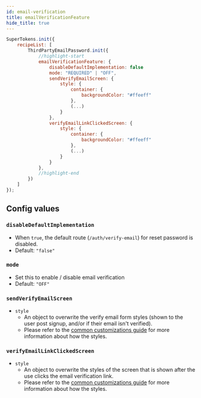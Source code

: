 ```yaml
---
id: email-verification
title: emailVerificationFeature
hide_title: true
---
```


```jsx
SuperTokens.init({
    recipeList: [
        ThirdPartyEmailPassword.init({
            //highlight-start
            emailVerificationFeature: {
                disableDefaultImplementation: false
                mode: "REQUIRED" | "OFF",
                sendVerifyEmailScreen: {
                    style: {
                        container: {
                            backgroundColor: "#ffeeff"
                        },
                        (...)
                    }
                },
                verifyEmailLinkClickedScreen: {
                    style: {
                        container: {
                            backgroundColor: "#ffeeff"
                        },
                        (...)
                    }
                }
            },
            //highlight-end
        })
    ]
});
```

## Config values

### `disableDefaultImplementation`
- When `true`, the default route (`/auth/verify-email`) for reset password is disabled.
- Default: `"false"`

### `mode`
- Set this to enable / disable email verification
- Default: `"OFF"`

### `sendVerifyEmailScreen`
- `style` 
    - An object to overwrite the verify email form styles (shown to the user post signup, and/or if their email isn't verified). 
    - Please refer to the [common customizations guide](/docs/thirdpartyemailpassword/common-customizations/styling/changing-style) for more information about how the styles.

### `verifyEmailLinkClickedScreen`
- `style` 
    - An object to overwrite the styles of the screen that is shown after the use clicks the email verification link.
    - Please refer to the [common customizations guide](/docs/thirdpartyemailpassword/common-customizations/styling/changing-style) for more information about how the styles.